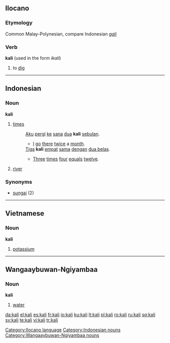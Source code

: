 {{see|Kali|käli}}
==Ilocano==

===Etymology===
Common Malay-Polynesian, compare Indonesian ''[[gali]]''

===Verb===
'''kali''' (used in the form ''ikali'')

# to [[dig]]

[[Category:Ilocano language]]

----

==Indonesian==

===Noun===
'''kali'''

# [[times]]
#: [[aku|Aku]] [[pergi]] [[ke]] [[sana]] [[dua]] '''kali''' [[bulan|sebulan]].
#:* [[I]] [[go]] [[there]] [[twice]] a [[month]].
#: [[tiga|Tiga]] '''kali''' [[empat]] [[sama]] [[dengan]] [[dua belas]].
#:* [[three|Three]] [[times]] [[four]] [[equal]]s [[twelve]].
# [[river]]

===Synonyms===
* [[sungai]] (2)

[[Category:Indonesian nouns]]

----

==Vietnamese==

===Noun===
'''kali'''

# [[potassium]]

----

==Wangaaybuwan-Ngiyambaa==

===Noun===
'''kali'''

# [[water]]

[[Category:Wangaaybuwan-Ngiyambaa nouns]]

[[da:kali]]
[[el:kali]]
[[es:kali]]
[[fr:kali]]
[[io:kali]]
[[ku:kali]]
[[lt:kali]]
[[pl:kali]]
[[ro:kali]]
[[ru:kali]]
[[sq:kali]]
[[sv:kali]]
[[te:kali]]
[[vi:kali]]
[[tr:kali]]